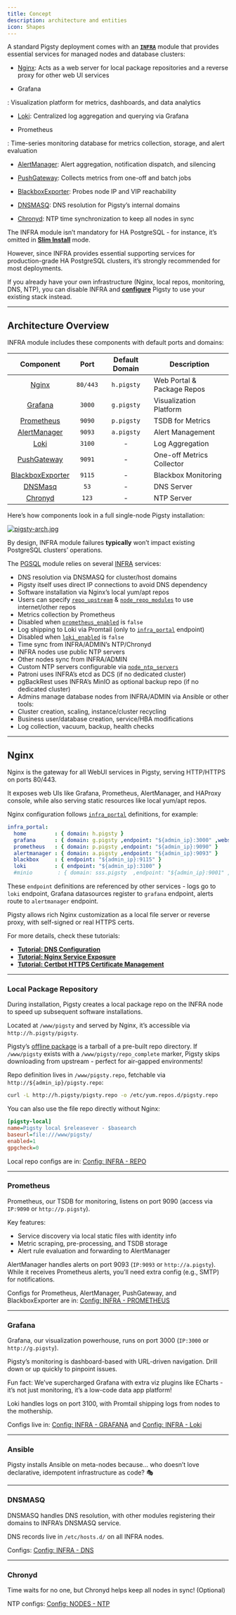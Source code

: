 ```yaml
---
title: Concept
description: architecture and entities
icon: Shapes
---
```


A standard Pigsty deployment comes with an [**`INFRA`**](https://pigsty.io/docs/infra/) module that provides essential services for managed nodes and database clusters:

- [Nginx](https://pigsty.io/docs/infra/arch/#nginx): Acts as a web server for local package repositories and a reverse proxy for other web UI services

- Grafana

: Visualization platform for metrics, dashboards, and data analytics

- [Loki](https://pigsty.io/docs/infra/arch/#loki): Centralized log aggregation and querying via Grafana

- Prometheus

: Time-series monitoring database for metrics collection, storage, and alert evaluation

- [AlertManager](https://pigsty.io/docs/infra/arch/#alertmanager): Alert aggregation, notification dispatch, and silencing
- [PushGateway](https://pigsty.io/docs/infra/arch/#pushgateway): Collects metrics from one-off and batch jobs
- [BlackboxExporter](https://pigsty.io/docs/infra/arch/#blackbox-exporter): Probes node IP and VIP reachability

- [DNSMASQ](https://pigsty.io/docs/infra/arch/#dnsmasq): DNS resolution for Pigsty’s internal domains

- [Chronyd](https://pigsty.io/docs/infra/arch/#chronyd): NTP time synchronization to keep all nodes in sync

The INFRA module isn’t mandatory for HA PostgreSQL - for instance, it’s omitted in [**Slim Install**](https://pigsty.io/docs/setup/slim/) mode.

However, since INFRA provides essential supporting services for production-grade HA PostgreSQL clusters, it’s strongly recommended for most deployments.

If you already have your own infrastructure (Nginx, local repos, monitoring, DNS, NTP), you can disable INFRA and [**configure**](https://pigsty.io/docs/infra/config/) Pigsty to use your existing stack instead.

------

## Architecture Overview

INFRA module includes these components with default ports and domains:

|                          Component                           |   Port   | Default Domain | Description                |
| :----------------------------------------------------------: | :------: | :------------: | -------------------------- |
|      [Nginx](https://pigsty.io/docs/infra/arch/#nginx)       | `80/443` |   `h.pigsty`   | Web Portal & Package Repos |
|    [Grafana](https://pigsty.io/docs/infra/arch/#grafana)     |  `3000`  |   `g.pigsty`   | Visualization Platform     |
| [Prometheus](https://pigsty.io/docs/infra/arch/#prometheus)  |  `9090`  |   `p.pigsty`   | TSDB for Metrics           |
| [AlertManager](https://pigsty.io/docs/infra/arch/#alertmanager) |  `9093`  |   `a.pigsty`   | Alert Management           |
|      [Loki](https://pigsty.io/docs/infra/arch/#grafana)      |  `3100`  |       -        | Log Aggregation            |
| [PushGateway](https://pigsty.io/docs/infra/arch/#pushgateway) |  `9091`  |       -        | One-off Metrics Collector  |
| [BlackboxExporter](https://pigsty.io/docs/infra/arch/#blackbox-exporter) |  `9115`  |       -        | Blackbox Monitoring        |
|    [DNSMasq](https://pigsty.io/docs/infra/arch/#dnsmasq)     |   `53`   |       -        | DNS Server                 |
|    [Chronyd](https://pigsty.io/docs/infra/arch/#chronyd)     |  `123`   |       -        | NTP Server                 |

Here’s how components look in a full single-node Pigsty installation:

[![pigsty-arch.jpg](https://pigsty.io/img/pigsty/arch.jpg)](https://pigsty.io/docs/infra/)

By design, INFRA module failures **typically** won’t impact existing PostgreSQL clusters’ operations.

The [PGSQL](https://pigsty.io/docs/pgsql/) module relies on several [INFRA](https://pigsty.io/docs/node/#infra节点) services:

- DNS resolution via DNSMASQ for cluster/host domains
- Pigsty itself uses direct IP connections to avoid DNS dependency
- Software installation via Nginx’s local yum/apt repos
- Users can specify [`repo_upstream`](https://pigsty.io/docs/infra/param/#repo_upstream) & [`node_repo_modules`](https://pigsty.io/docs/node/param/#node_repo_modules) to use internet/other repos
- Metrics collection by Prometheus
- Disabled when [`prometheus_enabled`](https://pigsty.io/docs/infra/param/#prometheus_enabled) is `false`
- Log shipping to Loki via Promtail (only to [`infra_portal`](https://pigsty.io/docs/infra/param/#infra_portal) endpoint)
- Disabled when [`loki_enabled`](https://pigsty.io/docs/infra/param/#loki_enabled) is `false`
- Time sync from INFRA/ADMIN’s NTP/Chronyd
- INFRA nodes use public NTP servers
- Other nodes sync from INFRA/ADMIN
- Custom NTP servers configurable via [`node_ntp_servers`](https://pigsty.io/docs/node/param/#node_ntp_servers)
- Patroni uses INFRA’s etcd as DCS (if no dedicated cluster)
- pgBackRest uses INFRA’s MinIO as optional backup repo (if no dedicated cluster)
- Admins manage database nodes from INFRA/ADMIN via Ansible or other tools:
- Cluster creation, scaling, instance/cluster recycling
- Business user/database creation, service/HBA modifications
- Log collection, vacuum, backup, health checks

------

## Nginx

Nginx is the gateway for all WebUI services in Pigsty, serving HTTP/HTTPS on ports 80/443.

It exposes web UIs like Grafana, Prometheus, AlertManager, and HAProxy console, while also serving static resources like local yum/apt repos.

Nginx configuration follows [`infra_portal`](https://pigsty.io/docs/infra/param/#infra_portal) definitions, for example:

```yaml
infra_portal:
  home         : { domain: h.pigsty }
  grafana      : { domain: g.pigsty ,endpoint: "${admin_ip}:3000" ,websocket: true }
  prometheus   : { domain: p.pigsty ,endpoint: "${admin_ip}:9090" }
  alertmanager : { domain: a.pigsty ,endpoint: "${admin_ip}:9093" }
  blackbox     : { endpoint: "${admin_ip}:9115" }
  loki         : { endpoint: "${admin_ip}:3100" }
  #minio        : { domain: sss.pigsty  ,endpoint: "${admin_ip}:9001" ,scheme: https ,websocket: true }
```

These `endpoint` definitions are referenced by other services - logs go to `loki` endpoint, Grafana datasources register to `grafana` endpoint, alerts route to `alertmanager` endpoint.

Pigsty allows rich Nginx customization as a local file server or reverse proxy, with self-signed or real HTTPS certs.



For more details, check these tutorials:

- [**Tutorial: DNS Configuration**](https://pigsty.io/docs/tasks/dns/)
- [**Tutorial: Nginx Service Exposure**](https://pigsty.io/docs/tasks/nginx/)
- [**Tutorial: Certbot HTTPS Certificate Management**](https://pigsty.io/docs/tasks/certbot/)

------

### Local Package Repository

During installation, Pigsty creates a local package repo on the INFRA node to speed up subsequent software installations.

Located at `/www/pigsty` and served by Nginx, it’s accessible via `http://h.pigsty/pigsty`.

Pigsty’s [offline package](https://pigsty.io/docs/setup/offline/) is a tarball of a pre-built repo directory. If `/www/pigsty` exists with a `/www/pigsty/repo_complete` marker, Pigsty skips downloading from upstream - perfect for air-gapped environments!

Repo definition lives in `/www/pigsty.repo`, fetchable via `http://${admin_ip}/pigsty.repo`:

```bash
curl -L http://h.pigsty/pigsty.repo -o /etc/yum.repos.d/pigsty.repo
```

You can also use the file repo directly without Nginx:

```ini
[pigsty-local]
name=Pigsty local $releasever - $basearch
baseurl=file:///www/pigsty/
enabled=1
gpgcheck=0
```

Local repo configs are in: [Config: INFRA - REPO](https://pigsty.io/docs/infra/param/#repo)

------

### Prometheus

Prometheus, our TSDB for monitoring, listens on port 9090 (access via `IP:9090` or `http://p.pigsty`).

Key features:

- Service discovery via local static files with identity info
- Metric scraping, pre-processing, and TSDB storage
- Alert rule evaluation and forwarding to AlertManager

AlertManager handles alerts on port 9093 (`IP:9093` or `http://a.pigsty`). While it receives Prometheus alerts, you’ll need extra config (e.g., SMTP) for notifications.

Configs for Prometheus, AlertManager, PushGateway, and BlackboxExporter are in: [Config: INFRA - PROMETHEUS](https://pigsty.io/docs/infra/#prometheus)

------

### Grafana

Grafana, our visualization powerhouse, runs on port 3000 (`IP:3000` or `http://g.pigsty`).

Pigsty’s monitoring is dashboard-based with URL-driven navigation. Drill down or up quickly to pinpoint issues.

Fun fact: We’ve supercharged Grafana with extra viz plugins like ECharts - it’s not just monitoring, it’s a low-code data app platform!

Loki handles logs on port 3100, with Promtail shipping logs from nodes to the mothership.

Configs live in: [Config: INFRA - GRAFANA](https://pigsty.io/docs/infra/param/#grafana) and [Config: INFRA - Loki](https://pigsty.io/docs/infra/param/#loki)

------

### Ansible

Pigsty installs Ansible on meta-nodes because… who doesn’t love declarative, idempotent infrastructure as code? 🎭

------

### DNSMASQ

DNSMASQ handles DNS resolution, with other modules registering their domains to INFRA’s DNSMASQ service.

DNS records live in `/etc/hosts.d/` on all INFRA nodes.

Configs: [Config: INFRA - DNS](https://pigsty.io/docs/infra/param/#dns)

------

### Chronyd

Time waits for no one, but Chronyd helps keep all nodes in sync! (Optional)

NTP configs: [Config: NODES - NTP](https://pigsty.io/docs/node/param/#node_time)